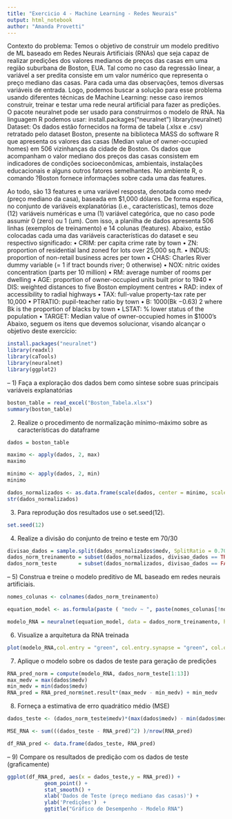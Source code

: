 ```yaml
---
title: "Exercicio 4 - Machine Learning - Redes Neurais"
output: html_notebook
author: "Amanda Provetti"
---
```

Contexto do problema: Temos o objetivo de construir um modelo preditivo de ML baseado em Redes Neurais
Artificiais (RNAs) que seja capaz de realizar predições dos valores medianos de preços das casas em uma região
suburbana de Boston, EUA. Tal como no caso da regressão linear, a variável a ser predita consiste em um valor
numérico que representa o preço mediano das casas. Para cada uma das observações, temos diversas variáveis de
entrada. Logo, podemos buscar a solução para esse problema usando diferentes técnicas de Machine Learning:
nesse caso iremos construir, treinar e testar uma rede neural artificial para fazer as predições.
O pacote neuralnet pode ser usado para construirmos o modelo de RNA. Na linguagem R podemos usar:
install.packages("neuralnet")
library(neuralnet)
Dataset: Os dados estão fornecidos na forma de tabela (.xlsx e .csv) retratado pelo dataset Boston, presente na
biblioteca MASS do software R que apresenta os valores das casas (Median value of owner-occupied homes)
em 506 vizinhanças da cidade de Boston. Os dados que acompanham o valor mediano dos preços das casas
consistem em indicadores de condições socioeconômicas, ambientais, instalações educacionais e alguns outros
fatores semelhantes. No ambiente R, o comando ?Boston fornece informações sobre cada uma das features.

Ao todo, são 13 features e uma variável resposta, denotada como medv (preço mediano da casa), baseada em
$1,000 dólares. De forma específica, no conjunto de variáveis explanatórias (i.e., características), temos doze
(12) variáveis numéricas e uma (1) variável categórica, que no caso pode assumir 0 (zero) ou 1 (um). Com
isso, a planilha de dados apresenta 506 linhas (exemplos de treinamento) e 14 colunas (features). Abaixo, estão
colocadas cada uma das variáveis características do dataset e seu respectivo significado:
• CRIM: per capita crime rate by town
• ZN: proportion of residential land zoned for lots over 25,000 sq.ft.
• INDUS: proportion of non-retail business acres per town
• CHAS: Charles River dummy variable (= 1 if tract bounds river; 0 otherwise)
• NOX: nitric oxides concentration (parts per 10 million)
• RM: average number of rooms per dwelling
• AGE: proportion of owner-occupied units built prior to 1940
• DIS: weighted distances to five Boston employment centres
• RAD: index of accessibility to radial highways
• TAX: full-value property-tax rate per 10,000
• PTRATIO: pupil-teacher ratio by town
• B: 1000(Bk −0.63)
2 where Bk is the proportion of blacks by town
• LSTAT: % lower status of the population
• TARGET: Median value of owner-occupied homes in $1000’s
Abaixo, seguem os itens que devemos solucionar, visando alcançar o objetivo deste exercício:

```r
install.packages("neuralnet")
library(readxl)
library(caTools)
library(neuralnet)
library(ggplot2)
```


– 1) Faça a exploração dos dados bem como síntese sobre suas principais variáveis explanatórias
```r
boston_table = read_excel("Boston_Tabela.xlsx")
summary(boston_table)
```

2) Realize o procedimento de normalização mínimo-máximo sobre as características do dataframe
```r
dados = boston_table

maximo <- apply(dados, 2, max) 
maximo
```

```r
minimo <- apply(dados, 2, min)
minimo
```

```r
dados_normalizados <- as.data.frame(scale(dados, center = minimo, scale = maximo - minimo))
str(dados_normalizados)
```


3) Para reprodução dos resultados use o set.seed(12).
```r
set.seed(12)
```


4) Realize a divisão do conjunto de treino e teste em 70/30
```r
divisao_dados = sample.split(dados_normalizados$medv, SplitRatio = 0.70)
dados_norm_treinamento = subset(dados_normalizados, divisao_dados == TRUE)
dados_norm_teste       = subset(dados_normalizados, divisao_dados == FALSE)
```


– 5) Construa e treine o modelo preditivo de ML baseado em redes neurais artificiais.
```r
nomes_colunas <- colnames(dados_norm_treinamento)

equation_model <- as.formula(paste ( "medv ~ ", paste(nomes_colunas[!nomes_colunas %in% "medv"], collapse = " + ")))

modelo_RNA = neuralnet(equation_model, data = dados_norm_treinamento, hidden = c(5,3), linear.output = TRUE)
```

6) Visualize a arquitetura da RNA treinada
```r
plot(modelo_RNA,col.entry = "green", col.entry.synapse = "green", col.out = "red", col.out.synapse = "red", col.hidden = "gray")
```


7) Aplique o modelo sobre os dados de teste para geração de predições
```r
RNA_pred_norm = compute(modelo_RNA, dados_norm_teste[1:13])
max_medv = max(dados$medv) 
min_medv = min(dados$medv) 
RNA_pred = RNA_pred_norm$net.result*(max_medv - min_medv) + min_medv
```


8) Forneça a estimativa de erro quadrático médio (MSE)
```r
dados_teste <- (dados_norm_teste$medv)*(max(dados$medv) - min(dados$medv)) + min(dados$medv)

MSE_RNA <- sum(((dados_teste - RNA_pred)^2) )/nrow(RNA_pred)

df_RNA_pred <- data.frame(dados_teste, RNA_pred)
```

– 9) Compare os resultados de predição com os dados de teste (graficamente)
```r
ggplot(df_RNA_pred, aes(x = dados_teste,y = RNA_pred)) + 
            geom_point() + 
            stat_smooth() + 
            xlab('Dados de Teste (preço mediano das casas)') + 
            ylab('Predições')  +
            ggtitle("Gráfico de Desempenho - Modelo RNA")
```

